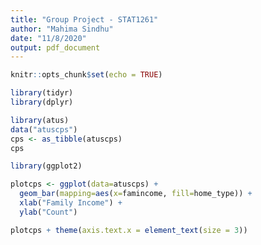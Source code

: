 ---
title: "Group Project - STAT1261"
author: "Mahima Sindhu"
date: "11/8/2020"
output: pdf_document
---

```{r setup, include=FALSE}
knitr::opts_chunk$set(echo = TRUE)
```

```{r}
library(tidyr)
library(dplyr)

library(atus)
data("atuscps")
cps <- as_tibble(atuscps) 
cps
```

```{r}
library(ggplot2)

plotcps <- ggplot(data=atuscps) +
  geom_bar(mapping=aes(x=famincome, fill=home_type)) + 
  xlab("Family Income") +
  ylab("Count") 

plotcps + theme(axis.text.x = element_text(size = 3))
```



